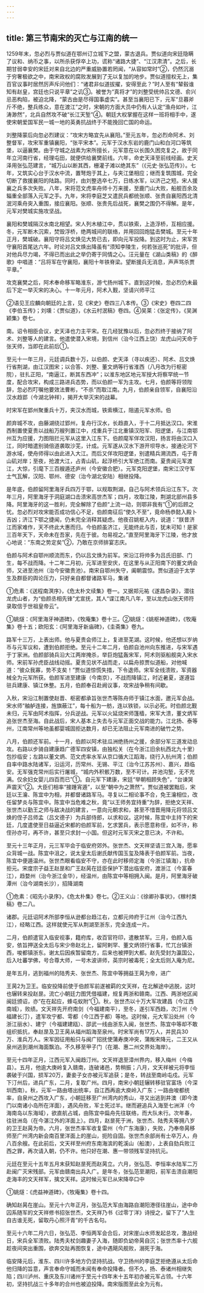 ```yaml
---
---
---
```

title: 第三节南宋的灭亡与江南的统一
---



1259年末，忽必烈与贾似道在鄂州订立城下之盟，蒙古退兵。贾似道向宋廷隐瞒了议和、纳币之事，以所杀获俘卒上功，谎称“诸路大捷”、“江汉肃清”。之后，长期甘弱幸安的宋廷对来自北边的严重威胁置若罔闻，“从容如常时”②，仍然沉溺于穷奢极欲之中，南宋政权的腐败发展到了无以复加的地步。贾似道擅权无上，集百官议事时居然厉声斥问他们：“诸君非似道拔擢，安得至此？”时人至有“辇毂谁知有赵皇，宫廷也只说平章”之讥③。被誉为“真将才”的刘整受统帅吕文德、俞兴忌恶构陷，被迫北降，“蒙古由是尽得国事虚实”。甚至当襄阳已下，元军“旦暮斧斤不绝，整兵练众，意在渡江”之时，宋朝的方面大员中仍有人认定“渔舟如叶，江涛渺然”，北兵自然攻不破“长江天堑”④。朝廷大权掌握在这样一班将相手中，遂使宋朝爱国军民一城一地的英勇抗战终于不能挽回亡国的命运。

刘整降蒙后向忽必烈建议：“攻宋方略宜先从襄阳。”至元五年，忽必烈命阿术、刘整督军，攻宋军重镇襄阳，“张平宋本”。元军于汉水东岩的鹿门山和白河口等筑堡，以逼襄樊。由于守城之战素为宋所擅长，元军意在以长围久困克复之，故于同年立河南行省，经理屯田，就便供给襄樊前线。六年，命史天泽至前线经画。史天泽用张弘范建言，“城万山以断其西，栅灌子滩以绝其东”（《元史·张弘范传》）。七年，又筑实心台于汉水中流，置弩炮于其上，与夹江堡相应；继而复筑围城，完全切断了救援襄阳的陆路。同时，由刘整选卒七万，日练水军，以济己之短。宋人援襄之兵多次失败。八年，宋将范文虎率舟师十万来援，至鹿门山大败，船舰百余及辎重全部落入元军之手。九年，宋将李庭芝又遣民兵都统张顺、张贵自襄阳西北清泯河乘舟突入重围，接应襄阳。张顺、张贵先后战死，襄樊之围仍不得解。是年，元军对樊城实施攻坚战。

襄阳和樊城隔汉水南北相望。宋人列木植江中，贯以铁索，上造浮桥，互相应援。冬，元军断木沉索，焚毁浮桥，绝两城间的联络，并用回回炮猛击樊城。至元十年正月，樊城破。襄阳守将吕文焕见大势已去，即向元军投降。到这时为止，宋军苦守襄阳首尾达六年。时论对吕文焕出降虽有“须知李陵生，何若张巡死”的批评，但对他兵尽力竭，不得已而出此之举仍寄于同情之心。汪元量在《湖山类稿》的《醉歌》中唱道：“吕将军在守襄阳，襄阳十年铁脊梁。望断援兵无消息，声声骂杀贾平章。”

攻克襄樊之后，阿术奉命移军略淮东，游弋扬州城下。直到这时候，忽必烈仍未最后下定一举灭宋的决心。十一年元月，阿术入觐，坚请兴师平江

②语见王应麟向朝廷的上言，见《宋史》卷四三八本传。③《宋史》卷四二四《李伯玉传》；刘壎：《贾似道》，《水云村泯稿》卷四。④吴莱：《张定传》，《吴渊颖集》卷七。

南。诏令相臣会议，史天泽也力主平宋。在几经犹豫以后，忽必烈终于接纳了阿术、刘整等人的建言。他遣使潜入宋境，到信州（治今江西上饶）龙虎山问天命于张天师，当即在此前后①。

至元十一年三月，元廷调兵数十万，以伯颜、史天泽（寻以疾还）、阿术、吕文焕行省荆湖，由江汉图宋；以合答、刘整、董文炳等行省淮西（八月改为行枢密院），驻扎正阳，“南逼江，断其东西冲”；以淮东地区地元军授大将察罕统一节度，配合攻宋，构成三路进兵态势，而以伯颜一军为主攻。七月，伯颜等将领陛辞，忽必烈叮嘱他要效法曹彬，“不杀”而取江南。九月，伯颜亲自领军，自襄阳沿汉水趋郢（今湖北钟祥），揭开大举灭宋的战幕。

时宋军在郢州聚重兵十万，夹汉水而城，铁索横江，阻遏元军水师。伯

颜弃城不攻，由藤湖绕过郢州，复舟行汉水，长趋直入，于十二月抵达汉口。宋淮西制置使夏贵以战船万艘列置江中，戍重兵于江北重镇汉阳军、阳逻堡，与江南鄂州互为应援，力图阻拦元军从这里入江东下。伯颜麾军佯攻汉阳，扬言将由汉口入江，同时暗遣别骑倍道袭取沙芜，计成。元军遂从汉水下游开坝导水，接通沦河下游水域，使舟师得以由此进入大江。而后又佯攻阳逻堡，别遣精兵溯流西，屯于青山矶对岸；至夜，抢渡大江，占青山矶，起浮桥引大军绝江而南。夏贵闻元军渡江，大惊，引麾下三百艘遁还庐州（今安徽合肥）。元军克阳逻堡，南宋江汉守军士气瓦解，汉阳、鄂州、德安（治今湖北安陆）相继投降。

是年底，伯颜留阿里海牙兵四万于鄂，以规取荆湖，自己与阿术领兵沿江东下。次年三月，阿里海牙于洞庭湖口击溃宋高世杰军；四月，攻取江陵，荆湖北部州县多降。阿里海牙的这一胜利，完全解除了伯颜“上流一动，则鄂非我有”①的后顾之忧。忽必烈对攻宋能否成功信心不足，伯颜南征后“使久不至”，竟命杨恭懿入殿卜吉凶；济江下鄂之捷闻，仍未完全消释其疑虑。他夜召姚枢入内，说道：“朕昔济江而家难作，天不终此大惠而归。今伯颜虽济江，无能终此与否，犹未可知！是家三百年天下，天命未在吾家，先在于彼。勿易视之。”直至阿里海牙下江陵，他才放心地说：“东南之势定矣”②，乃敢在京师排宴志庆。

伯颜与阿术自鄂州顺流而东，仍以吕文焕为前军。宋沿江将帅多为吕氏旧部、门生，每不战而降。十二年二月初，元军进至安庆，在这里与从正阳南下的董文炳会师，又进至池州（治今安徽贵池）。南宋自鄂州失守，阖朝震惊。贾似道迫于太学生及群臣的舆论压力，只好亲自都督诸路军马，集诸

①危素：《送程南溟序》，《危太朴文续集》卷一。又据郑元祐《遂昌杂录》，潜往龙虎山者，为“伯颜丞相先锋”尤宣抚，其人“谍江南凡八年，至以龙虎山张天师符录取信于世祖皇帝云”。

①姚燧：《阿里海牙神道碑》，《牧庵集》卷十三。②姚燧：《姚枢神道碑》，《牧庵集》卷十五；欧阳玄：《阿里海牙新庙碑》，《圭斋集》卷九。

路军十三万，上表出师。他与夏贵会师江上，复进至芜湖。这时候，他还想以岁纳币与元军议和，遭到伯颜拒绝。至元十二年二月，伯颜自池州向东推进，与宋军遇于丁家洲。伯颜部骑兵沿大江两岸掩杀，举巨炮猛轰宋军，阿术则驱船舰突入宋水师。宋前军孙虎臣战线动摇。夏贵见状不战而走，以扁舟掠贾似道船，对他喊道：“彼众我寡，势不支矣！”贾似道惊慌失措，下令退师。宋军全线溃败，军资器械全为元军所获。伯颜军进至建康（今南京），不战而降镇江，时近暑夏，遂遵旨驻兵建康、镇江休整。五月，伯颜奉召赴阙议事，攻宋战争稍有间歇。

入秋，宋沿江制置使赵晋、枢密都承旨张世杰等陈舟师于镇江水面，邀元军会战。宋水师“舳舻连接，旌旗蔽江”，每十船为一舫，连以铁锁，以示必死。时伯颜北觐未归，元军由阿术指挥，分兵逆战。元军以火延烧宋师篷樯，宋军大溃，董文炳军追张世杰至海。自此战后，宋人基本上失去与元军正面交战的能力。江北扬、泰等州，江南常州等地虽都婴城固拒达数月，却已无法阻止元军南进的破竹之势。

八月，伯颜还军前。十一月，伯颜以阿术驻瓜洲绝扬州之援，余部分军三道发动总攻。右路以步骑自建康趋广德军四安镇，由独松关（在今浙江旧余杭西北九十里）包抄临安；左路以董文炳、范文虎率水军从京口循大江蹈海，绕行入杭州湾；伯颜自率中路水陆诸军，沿运河，历常州、无锡、平江（治今江苏苏州）、嘉兴，趋临安。无军强克常州后实行屠城，“城内外积骸万数，至不可计。井池沟堑，无不充满。仅余妇女婴儿四百而已”①。自元军下建康，宋廷“举朝相顾失色”，“台谏哭声震天”②。大臣们相率“接踵宵遁”，以至“朝中为之萧然”。贾似道被罢黜后，宋廷以王瀹、陈宜中为相，并都督诸路军马。寻复以二相论事不合，免王瀹相位，改任留梦炎与陈宜中。陈宜中当危难之秋，竟“以王师务宜持重”为辞，拒绝文天祥、张世杰以勤王之师与敌决战的建言，一意向元朝求和，甚至不惜晋用降元将领吕文焕的侄子吕师孟（吕文德子）为兵部侍郎，以求和议。这时候，陈宜中主持下的宋廷，几度遣使至日益逼近宋都的伯颜军前，乞求罢兵，表示愿意称侄，如不许，称侄孙亦可，再不许，甚至只求封一小国。但这时元军灭宋之意已决，不许和。

至元十三年正月，元三军毕会于临安府郊外。张世杰、文天祥坚请三宫入海，愿率众背城一战。陈宜中沮之，说太皇太后谢氏献传国玉玺及降表于伯颜军前。当夜，陈宜中便遁温州。张世杰眼看临安不守，亦在此时移师定海（今浙江镇海），抗命拒元。宋度宗子益王赵昰和广王赵昺在廷臣保护下潜出临安府，渡浙江（今富春江），趋婺州（治今浙江金华），经温州，由陈宜中等相拥入闽。是月，阿里海牙破潭州（治今湖南长沙），招降湖南

①危素：《昭先小录序》，《危太朴集》卷七。②王义山：《徐卿孙事状》，《稼村类稿》卷二八。

诸郡。元廷诏阿术所部李恒从逊都台趋江右，立都元帅府于江州（治今江西九江），经略江西。这样就使元军从荆湖至浙东，完全连成一片。

二月，伯颜遣官入临安视事，籍府库，收百官符印，遣散禁军。三月，伯颜入临安，依旨押送全太后与宋少帝赵北上，留阿剌罕、董文炳领行省事，忙兀台镇浙西，唆都镇浙东。谢太后因疾暂留南方，后来也被押到大都。赵先受封为瀛国公，后入吐蕃学佛，号合尊大师，一号木波讲师，英宗时被毒死；全太后则入庵为尼。

是年五月，逃到福州的陆秀夫、张世杰、陈宜中等拥益王昺为帝，进广

王昺2为卫王。临安投降前使于伯颜军前遂被羁的文天祥，在北解途中逃脱，这时也辗转来投赵昰。流亡小朝廷力图凭借福建，规复两浙和赣南。江西、两浙地区闻闽廷颁诏，亦“在在起应，蜂屯蚁附”①。秋，张世杰以十万大军攻建昌（今江西南城），败绩。文天祥先开府南剑（今福建南平），至冬，遂引军西趋，次汀州（今福建长汀），遣军攻宁都、雩都（今江西于都）等地。这时候，元大军沿处州（今浙江丽水）、建宁（今福建建瓯）、邵武一线由浙东入闽，张世杰、陈宜中等却不敢组织抵抗，奉赵昰及卫王昺从福州蹈海至泉州。时宋军尚有17万人，并民兵30万、淮兵万人。宋军因征用船只与闽广招抚使蒲寿庚冲突，蒲叛宋降元，二王又从泉州逃到潮州海面飘泊。不久移至甲子门（在潮、惠二州交界处海岸）。

至元十四年正月，江西元军入闽趋汀州。文天祥退至漳州界内，移入梅州（今梅县）。五月，他逾大庚岭复入赣南，连破诸邑，势稍振；八月，文天祥被元将李恒袭破于兴国，损军20万，妻妾子女亦被元军追获；是冬，转战至南岭屯戍。元军下汀州后，进兵广东，二月，复取广州。四月，南宋小朝廷辗转移驻官富场（今深圳西南）。秋，元军一路由塔出统率，自江西再逾大庾岭入广东；一路由唆都统率，自泉州之西攻入广东，小朝廷移至广州湾内的秀山，寻又出逃到井澳（即今澳门以南诸小岛所在洋面），遇风舟败，军士死过半。继而避追兵入海至七洲洋（今海南岛以东海域），欲直航占城，由陈宜中扁舟先往联络，而大队未行。次年春，往驻洲岛（在今湛江外的洋面上）。四月，赵昰死于洲，张世杰、陆秀夫等拥八岁的卫王赵昺为帝。六月，张世杰率军收复雷州（今广东海康），失败，乃奉帝昺移师至广州湾内新会南百里洋面上的崖山，扼险自固。张世杰余部尚有士卒万人，舟八百余艘。在此前后，文天祥至州府东南海滨的乾溪山（船澳），上表自劾兵败江西之罪，再次请入朝，仍不许。他只好在潮、惠一带领残军坚持抗元。

元廷在至元十五年五月末获知赵昰死而赵昺立。六月，张弘范、李恒率水陆军二万赴闽广灭宋残部。元军由赣南出兵入广。是年冬，张弘范至潮阳，前军击溃自潮阳走海丰的文天祥军，擒文天祥。这时候元军已从宋降卒口中

①姚燧：《虎益神道碑》，《牧庵集》卷十四。

确知赵昺在崖山。至元十六年正月，张弘范大军由海路自潮阳港径往崖山，途中命囚系随军的文天祥修书招张世杰，文天祥乃书《过零丁洋》诗授之，留下了“人生自古谁无死，留取丹心照汗青”的千古名句。

至元十六年二月六日，张弘范、李恒两军会合后，对宋崖山水师发起总攻，激战经日，宋兵全军溃败。陆秀夫杖剑趣妻子入海，随即负幼帝昺自沉；张世杰率十六舰趁夜间突出重围，欲奔交趾再图恢复，途中遇飓风舰败，溺死于海。

临安降元后，淮东、四川许多地方仍坚持抗战。守卫扬州的李庭芝拒绝遵从太后命他归降的旨意，声言奉命守城而未闻有奉命投降者。但不久，扬、泰诸州相继失陷；四川泸州、重庆及东川诸州于至元十四年末十五年初亦被元军占领。十六年初，坚持抗战三十多年的合州也被迫投降。南宋版图至此全为元有。